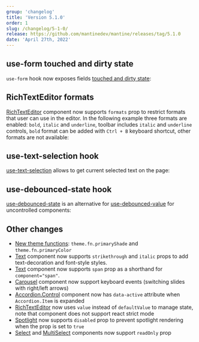 ```yaml
---
group: 'changelog'
title: 'Version 5.1.0'
order: 1
slug: /changelog/5-1-0/
release: https://github.com/mantinedev/mantine/releases/tag/5.1.0
date: 'April 27th, 2022'
---
```



## use-form touched and dirty state

`use-form` hook now exposes fields [touched and dirty state](https://mantine.dev/form/status/):

<Demo data={FormDemos.status} />

## RichTextEditor formats

[RichTextEditor](https://mantine.dev/others/rte/) component now supports `formats` prop to restrict formats
that user can use in the editor.
In the following example three formats are enabled: `bold`, `italic` and `underline`,
toolbar includes `italic` and `underline` controls, `bold` format can be added with `Ctrl + B` keyboard
shortcut, other formats are not available:

<Demo data={RichTextEditorDemos.formats} />

## use-text-selection hook

[use-text-selection](https://mantine.dev/hooks/use-text-selection/) allows to get current selected text on the page:

<Demo data={HooksDemos.useTextSelectionUsage} />

## use-debounced-state hook

[use-debounced-state](https://mantine.dev/hooks/use-debounced-state/) is an alternative for
[use-debounced-value](https://mantine.dev/hooks/use-debounced-value/) for uncontrolled components:

<Demo data={HooksDemos.useDebouncedStateUsage} />

## Other changes

- [New theme functions](https://mantine.dev/theming/functions/): `theme.fn.primaryShade` and `theme.fn.primaryColor`
- [Text](https://mantine.dev/core/text/) component now supports `strikethrough` and `italic` props to add text-decoration and font-style styles.
- [Text](https://mantine.dev/core/text/) component now supports `span` prop as a shorthand for `component="span"`.
- [Carousel](https://mantine.dev/others/carousel/) component now support keyboard events (switching slides with right/left arrows)
- [Accordion.Control](https://mantine.dev/core/accordion/) component now has `data-active` attribute when `Accordion.Item` is expanded
- [RichTextEditor](https://mantine.dev/others/rte/) now uses `value` instead of `defaultValue` to manage state, note that component does not support react strict mode
- [Spotlight](https://mantine.dev/others/spotlight/) now supports `disabled` prop to prevent spotlight rendering when the prop is set to `true`
- [Select](https://mantine.dev/core/select/) and [MultiSelect](https://mantine.dev/core/multi-select/) components now support `readOnly` prop

